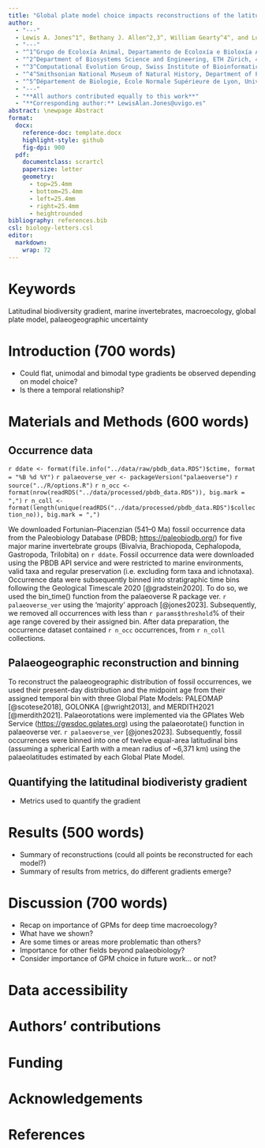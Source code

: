 ```yaml
---
title: "Global plate model choice impacts reconstructions of the latitudinal biodiversity gradient"
author:
  - "---"
  - Lewis A. Jones^1^, Bethany J. Allen^2,3^, William Gearty^4^, and Lucas Buffan^4^
  - "---"
  - "^1^Grupo de Ecoloxía Animal, Departamento de Ecoloxía e Bioloxía Animal, Universidade de Vigo, 36310 Vigo, Spain."
  - "^2^Department of Biosystems Science and Engineering, ETH Zürich, 4058 Basel, Switzerland."
  - "^3^Computational Evolution Group, Swiss Institute of Bioinformatics, 1015 Lausanne, Switzerland."
  - "^4^Smithsonian National Museum of Natural History, Department of Paleobiology, Washington, DC, 20560, USA"
  - "^5^Département de Biologie, École Normale Supérieure de Lyon, Université Claude Bernard Lyon 1, 69342 Lyon Cedex 07, France."
  - "---"
  - "**All authors contributed equally to this work**"
  - "**Corresponding author:** LewisAlan.Jones@uvigo.es"
abstract: \newpage Abstract
format:
  docx:
    reference-doc: template.docx
    highlight-style: github
    fig-dpi: 900
  pdf:
    documentclass: scrartcl
    papersize: letter
    geometry:
      - top=25.4mm
      - bottom=25.4mm
      - left=25.4mm
      - right=25.4mm
      - heightrounded
bibliography: references.bib
csl: biology-letters.csl
editor: 
  markdown: 
    wrap: 72
---
```


# Keywords

Latitudinal biodiversity gradient, marine invertebrates, macroecology,
global plate model, palaeogeographic uncertainty

\newpage

# Introduction (700 words)

-   Could flat, unimodal and bimodal type gradients be observed
    depending on model choice?
-   Is there a temporal relationship?

# Materials and Methods (600 words)

## Occurrence data

<!-- Download data -->

`r ddate <- format(file.info("../data/raw/pbdb_data.RDS")$ctime, format = "%B %d %Y")`
<!-- Palaeoverse version -->
`r palaeoverse_ver <- packageVersion("palaeoverse")`
<!-- Analysis options --> `r source("../R/options.R")`
<!-- Number of occurrences -->
`r n_occ <- format(nrow(readRDS("../data/processed/pbdb_data.RDS")), big.mark = ",")`
<!-- Number of collections -->
`r n_coll <- format(length(unique(readRDS("../data/processed/pbdb_data.RDS")$collection_no)), big.mark = ",")`

We downloaded Fortunian--Piacenzian (541--0 Ma) fossil occurrence data
from the Paleobiology Database (PBDB; <https://paleobiodb.org/>) for
five major marine invertebrate groups (Bivalvia, Brachiopoda,
Cephalopoda, Gastropoda, Trilobita) on `r ddate`. Fossil occurrence data
were downloaded using the PBDB API service and were restricted to marine
environments, valid taxa and regular preservation (i.e. excluding form
taxa and ichnotaxa). Occurrence data were subsequently binned into
stratigraphic time bins following the Geological Timescale 2020
[@gradstein2020]. To do so, we used the bin_time() function from the
palaeoverse R package ver. `r palaeoverse_ver` using the 'majority'
approach [@jones2023]. Subsequently, we removed all occurrences with
less than `r params$threshold`% of their age range covered by their
assigned bin. After data preparation, the occurrence dataset contained
`r n_occ` occurrences, from `r n_coll` collections.

## Palaeogeographic reconstruction and binning

To reconstruct the palaeogeographic distribution of fossil occurrences,
we used their present-day distribution and the midpoint age from their
assigned temporal bin with three Global Plate Models: PALEOMAP
[@scotese2018], GOLONKA [@wright2013], and MERDITH2021 [@merdith2021].
Palaeorotations were implemented via the GPlates Web Service
(<https://gwsdoc.gplates.org>) using the palaeorotate() function in
palaeoverse ver. `r palaeoverse_ver` [@jones2023]. Subsequently, fossil
occurrences were binned into one of twelve equal-area latitudinal bins
(assuming a spherical Earth with a mean radius of \~6,371 km) using the
palaeolatitudes estimated by each Global Plate Model.

## Quantifying the latitudinal biodiveristy gradient

-   Metrics used to quantify the gradient

# Results (500 words)

-   Summary of reconstructions (could all points be reconstructed for
    each model?)
-   Summary of results from metrics, do different gradients emerge?

# Discussion (700 words)

-   Recap on importance of GPMs for deep time macroecology?
-   What have we shown?
-   Are some times or areas more problematic than others?
-   Importance for other fields beyond palaeobiology?
-   Consider importance of GPM choice in future work... or not?

# Data accessibility

# Authors' contributions

# Funding

# Acknowledgements

# References
